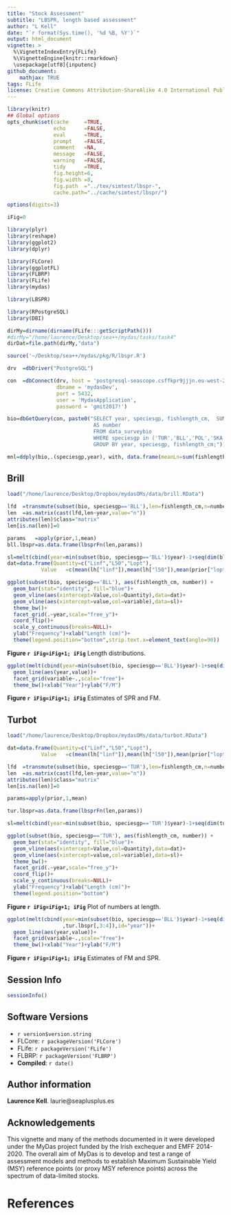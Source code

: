 ```yaml
---
title: "Stock Assessment"
subtitle: "LBSPR, length based assessment"
author: "L Kell"
date: "`r format(Sys.time(), '%d %B, %Y')`"
output: html_document
vignette: >
  %\VignetteIndexEntry{FLife}
  %\VignetteEngine{knitr::rmarkdown}
  \usepackage[utf8]{inputenc}
github_document:
    mathjax: TRUE
tags: FLife
license: Creative Commons Attribution-ShareAlike 4.0 International Public License
---
```


```r
library(knitr)
## Global options
opts_chunk$set(cache     =TRUE,
               echo      =FALSE,
               eval      =TRUE,
               prompt    =FALSE,
               comment   =NA,
               message   =FALSE,
               warning   =FALSE,
               tidy      =TRUE,
               fig.height=6,
               fig.width =8,
               fig.path  ="../tex/simtest/lbspr-",
               cache.path="../cache/simtest/lbspr/")

options(digits=3)

iFig=0
```
```r
library(plyr)
library(reshape)
library(ggplot2)
library(dplyr)

library(FLCore)
library(ggplotFL)
library(FLBRP)
library(FLife)
library(mydas)

library(LBSPR)

library(RPostgreSQL)
library(DBI)
```
```r
dirMy=dirname(dirname(FLife:::getScriptPath()))
#dirMy="/home/laurence/Desktop/sea++/mydas/tasks/task4"
dirDat=file.path(dirMy,"data")
```
```r
source('~/Desktop/sea++/mydas/pkg/R/lbspr.R')
```


```r
drv  =dbDriver("PostgreSQL")

con  =dbConnect(drv, host = 'postgresql-seascope.csffkpr9jjjn.eu-west-2.rds.amazonaws.com',
                dbname = 'mydasDev',
                port = 5432,
                user = 'MydasApplication',
                password = 'gmit2017!')  
```

```r
bio=dbGetQuery(con, paste0("SELECT year, speciesgp, fishlength_cm,  SUM(number*(60/hauldur_min)) 
                            AS number
                            FROM data_surveybio
                            WHERE speciesgp in ('TUR','BLL','POL','SKA','SPR')
                            GROUP BY year, speciesgp, fishlength_cm;"))

mnl=ddply(bio,.(speciesgp,year), with, data.frame(meanLn=sum(fishlength_cm*number)/sum(number)))
```

## Brill
```r
load("/home/laurence/Desktop/Dropbox/mydasOMs/data/brill.RData")
```
  
```r
lfd  =transmute(subset(bio, speciesgp=='BLL'),len=fishlength_cm,n=number,year=year)
len  =as.matrix(cast(lfd,len~year,value="n"))
attributes(len)$class="matrix"
len[is.na(len)]=0

params   =apply(prior,1,mean)
bll.lbspr=as.data.frame(lbsprFn(len,params))  
```

```r
sl=melt(cbind(year=min(subset(bio, speciesgp=='BLL')$year)-1+seq(dim(bll.lbspr)[1]),bll.lbspr[,1:2]),id="year")
dat=data.frame(Quantity=c("Linf","L50","Lopt"),
           Value   =c(mean(lh["linf"]),mean(lh["l50"]),mean(prior["lopt"])))

ggplot(subset(bio, speciesgp=='BLL'), aes(fishlength_cm, number)) +
  geom_bar(stat="identity", fill="blue")+
  geom_vline(aes(xintercept=Value,col=Quantity),data=dat)+
  geom_vline(aes(xintercept=value,col=variable),data=sl)+
  theme_bw()+
  facet_grid(.~year,scale="free_y")+ 
  coord_flip()+
  scale_y_continuous(breaks=NULL)+
  ylab("Frequency")+xlab("Length (cm)")+
  theme(legend.position="bottom",strip.text.x=element_text(angle=90))
```

**Figure `r iFig=iFig+1; iFig`** Length distributions. 

```r
ggplot(melt(cbind(year=min(subset(bio, speciesgp=='BLL')$year)-1+seq(dim(bll.lbspr)[1]),bll.lbspr[,3:4]),id="year"))+
  geom_line(aes(year,value))+
  facet_grid(variable~.,scale="free")+
  theme_bw()+xlab("Year")+ylab("F/M")
```
**Figure `r iFig=iFig+1; iFig`** Estimates of SPR and FM. 


## Turbot
```r
load("/home/laurence/Desktop/Dropbox/mydasOMs/data/turbot.RData")

dat=data.frame(Quantity=c("Linf","L50","Lopt"),
           Value   =c(mean(lh["linf"]),mean(lh["l50"]),mean(prior["lopt"])))
```


```r
lfd  =transmute(subset(bio, speciesgp=='TUR'),len=fishlength_cm,n=number,year=year)
len  =as.matrix(cast(lfd,len~year,value="n"))
attributes(len)$class="matrix"
len[is.na(len)]=0

params=apply(prior,1,mean)

tur.lbspr=as.data.frame(lbsprFn(len,params))
```

```r
sl=melt(cbind(year=min(subset(bio, speciesgp=='TUR')$year)-1+seq(dim(tur.lbspr)[1]),tur.lbspr[,1:2]),id="year")

ggplot(subset(bio, speciesgp=='TUR'), aes(fishlength_cm, number)) +
  geom_bar(stat="identity", fill="blue")+
  geom_vline(aes(xintercept=Value,col=Quantity),data=dat)+
  geom_vline(aes(xintercept=value,col=variable),data=sl)+
  theme_bw()+
  facet_grid(.~year,scale="free_y")+
  coord_flip()+
  scale_y_continuous(breaks=NULL)+
  ylab("Frequency")+xlab("Length (cm)")+
  theme(legend.position="bottom")
```

**Figure `r iFig=iFig+1; iFig`** Plot of numbers at length.

```r
ggplot(melt(cbind(year=min(subset(bio, speciesgp=='BLL')$year)-1+seq(dim(tur.lbspr)[1])
                  ,tur.lbspr[,3:4]),id="year"))+
  geom_line(aes(year,value))+
  facet_grid(variable~.,scale="free")+
  theme_bw()+xlab("Year")+ylab("F/M")
```
**Figure `r iFig=iFig+1; iFig`** Estimates of FM and SPR. 



\newpage
## Session Info

```r
sessionInfo()
```

## Software Versions

* `r version$version.string`
* FLCore: `r packageVersion('FLCore')`
* FLife:  `r packageVersion('FLife')`
* FLBRP:  `r packageVersion('FLBRP')`
* **Compiled**: `r date()`

## Author information

**Laurence Kell**. laurie@seaplusplus.es

## Acknowledgements

This vignette and many of the methods documented in it were developed under the MyDas project funded by the Irish exchequer and EMFF 2014-2020. The overall aim of MyDas is to develop and test a range of assessment models and methods to establish Maximum Sustainable Yield (MSY) reference points (or proxy MSY reference points) across the spectrum of data-limited stocks.

# References {#References}

